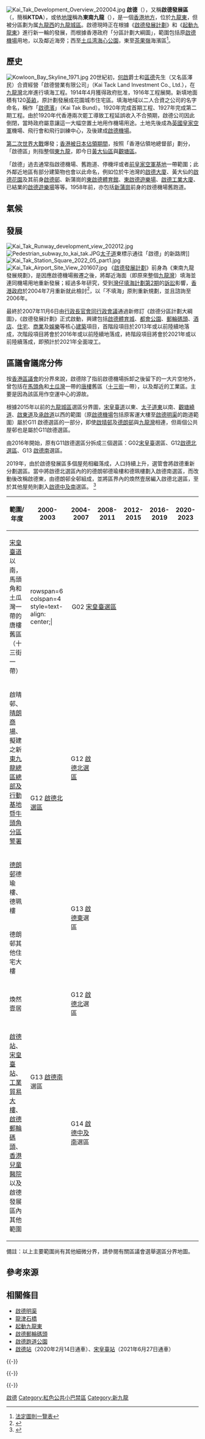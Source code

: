 {{otheruses|subject=香港九龍東南部地方}}
[[File:Kai_Tak_Development_Overview_202004.jpg|thumb]]
'''啟德'''（{{lang-en|'''Kai Tak'''}}），又稱'''啟德發展區'''（{{lang-en|'''Kai Tak Development Area'''}}，簡稱'''KTDA'''），或依[[地理|地理]]稱為'''東南九龍'''（{{lang-en|'''South East Kowloon'''}}），是一個[[香港地方|香港地方]]，位於[[九龍東|九龍東]]，但被分區劃为属[[九龍西|九龍西]]的[[九龍城區|九龍城區]]。啟德現時正在根據《[[啟德發展計劃|啟德發展計劃]]》和《[[起動九龍東辦事處|起動九龍東]]》進行新一輪的發展，而根據香港政府「分區計劃大綱圖」，範圍包括原[[啟德機場|啟德機場]]用地，以及鄰近海旁；西至[[土瓜湾|土瓜湾]][[海心公園|海心公園]]，東至[[茶果嶺|茶果嶺]]海濱區<ref>[http://www.pland.gov.hk/pland_tc/inf(o_serv/tp_plan/stat_plan/index.html 法定圖則一覽表]{{Dead link|date=2019年5月 |bot=InternetArchiveBot |fix-attempted=yes }}</ref>。

==歷史==
{{see also|啟德機場|啟德濱}}
[[File:Kowloon_Bay_Skyline_1971.jpg|thumb]]
20世紀初，[[何啟|何啟]]爵士和[[區德|區德]]先生（又名區澤民）合資經營「啟德營業有限公司」（Kai Tack Land Investment Co., Ltd.），在[[九龍灣|九龍灣]]北岸進行填海工程。1914年4月獲得政府批准，1916年工程展開。新填地面積有120[[英亩|英畝]]，原計劃發展成花園城市住宅區。填海地域以二人合資之公司的名字命名，稱作「[[啟德濱|啟德濱]]」（Kai Tak Bund）。1920年完成首期工程、1927年完成第二期工程。由於1920年代香港兩次罷工導致工程延誤收入不合預期，啟德公司因此倒閉，當時政府屬意讓這一大幅空置土地用作機場用途。土地先後成為[[英國皇家空軍|英國皇家空軍]]機場、飛行會和飛行訓練中心，及後建成[[啟德機場|啟德機場]]。

[[第二次世界大戰|第二次世界大戰]]爆發；[[香港日治時期|香港被日本佔領期間]]，按照「香港佔領地總督部」劃分，「啟德區」則指整個[[東九龍|東九龍]]，即今日[[黃大仙區|黃大仙區]]與[[觀塘區|觀塘區]]。

「啟德」過去通常指啟德機場、舊跑道、停機坪或者[[前皇家空軍基地|前皇家空軍基地]]一帶範圍；此外鄰近地區有部分建築物也會以此命名，例如位於牛池灣的[[啟德大廈|啟德大廈]]、黃大仙的[[啟德花園|啟德花園]]及其前身[[啟德邨|啟德邨]]、新蒲崗的[[東啟德體育館|東啟德體育館]]、[[東啟德遊樂場|東啟德遊樂場]]、[[啟德工業大廈|啟德工業大廈]]、已結業的[[啟德遊樂場|啟德遊樂場]]等等。1958年前，亦包括[[新蒲崗|新蒲崗]]前身的啟德機場舊跑道。

==氣候==
<div style="width:100%;">
{{Weather box
|location = 啟德跑道公園（2015-2022)
|metric first = Y
|single line = Y
<!-- Record high temperatures -->
| Jan record high C = 26.9
| Feb record high C = 27.7
| Mar record high C = 30.1
| Apr record high C = 32.9
| May record high C = 35.6
| Jun record high C = 34.2
| Jul record high C = 35.6
| Aug record high C = 36.9
| Sep record high C = 35.7
| Oct record high C = 34.7
| Nov record high C = 32.4
| Dec record high C = 28.2
| year record high C = 36.9
|Jan high C = 19.7
|Feb high C = 19.7
|Mar high C = 22.2
|Apr high C = 25.6
|May high C = 29.4
|Jun high C = 31.3
|Jul high C = 31.7
|Aug high C = 31.6
|Sep high C = 30.9
|Oct high C = 28.5
|Nov high C = 25.4
|Dec high C = 21.6
|year high C = 26.5
|Jan mean C = 17.2
|Feb mean C = 17.2
|Mar mean C = 19.9
|Apr mean C = 23.1
|May mean C = 26.9
|Jun mean C = 28.8
|Jul mean C = 29.2
|Aug mean C = 28.8
|Sep mean C = 28.4
|Oct mean C = 26.2
|Nov mean C = 23.0
|Dec mean C = 19.0
|year mean C = 24.0
|Jan low C = 15.3
|Feb low C = 15.3
|Mar low C = 18.3
|Apr low C = 21.2
|May low C = 25.0
|Jun low C = 26.9
|Jul low C = 27.0
|Aug low C = 26.5
|Sep low C = 26.4
|Oct low C = 24.2
|Nov low C = 21.0
|Dec low C = 16.8
|year low C = 22.1
<!-- Record low temperatures -->
| Jan record low C = 1.9
| Feb record low C = 5.8
| Mar record low C = 7.0
| Apr record low C = 12.5
| May record low C = 14.9
| Jun record low C = 19.9
| Jul record low C = 23.4
| Aug record low C = 22.7
| Sep record low C = 22.5
| Oct record low C = 14.5
| Nov record low C = 8.7
| Dec record low C = 4.8
| year record low C = 1.9
|source 1 = [[香港天文台|香港天文台]]<ref>{{cite web
| url = http://www.hko.gov.hk/cis/awsYearlyExtract_uc.htm?stn=KTG
| title = 觀塘每年數據摘錄
| publisher = [[香港天文台|香港天文台]]
| accessdate = January 1, 2019
| archive-date = 2019-01-07
| archive-url = https://web.archive.org/web/20190107072657/http://www.hko.gov.hk/cis/awsYearlyExtract_uc.htm?stn=KTG
| dead-url = no
}}</ref><ref>{{cite web
| url = http://www.hko.gov.hk/cis/awsMonthlyElement_uc.htm?stn=KTG&ele=MAX_TEMP
| title = 觀塘月最高氣溫（攝氏度）
| publisher = [[香港天文台|香港天文台]]
| accessdate = January 1, 2019
| archive-date = 2019-01-07
| archive-url = https://web.archive.org/web/20190107072444/http://www.hko.gov.hk/cis/awsMonthlyElement_uc.htm?stn=KTG&ele=MAX_TEMP
| dead-url = no
}}</ref><ref>{{cite web
| url = http://www.hko.gov.hk/cis/awsMonthlyElement_uc.htm?stn=KTG&ele=MEAN_MAX
| title = 觀塘月平均日最高氣溫（攝氏度）
| publisher = [[香港天文台|香港天文台]]
| accessdate = January 1, 2019
| archive-date = 2019-01-07
| archive-url = https://web.archive.org/web/20190107083006/http://www.hko.gov.hk/cis/awsMonthlyElement_uc.htm?stn=KTG&ele=MEAN_MAX
| dead-url = no
}}</ref><ref>{{cite web
| url = http://www.hko.gov.hk/cis/awsMonthlyElement_uc.htm?stn=KTG&ele=TEMP
| title = 觀塘月平均氣溫（攝氏度）
| publisher = [[香港天文台|香港天文台]]
| accessdate = January 1, 2019
| archive-date = 2019-01-07
| archive-url = https://web.archive.org/web/20190107074438/http://www.hko.gov.hk/cis/awsMonthlyElement_uc.htm?stn=KTG&ele=TEMP
| dead-url = no
}}</ref><ref>{{cite web
| url = http://www.hko.gov.hk/cis/awsMonthlyElement_uc.htm?stn=KTG&ele=MEAN_MIN
| title = 觀塘平均月最低氣溫（攝氏度）
| publisher = [[香港天文台|香港天文台]]
| accessdate = January 1, 2019
| archive-date = 2019-01-07
| archive-url = https://web.archive.org/web/20190107072631/http://www.hko.gov.hk/cis/awsMonthlyElement_uc.htm?stn=KTG&ele=MEAN_MIN
| dead-url = no
}}</ref><ref>{{cite web
| url = http://www.hko.gov.hk/cis/awsMonthlyElement_uc.htm?stn=KTG&ele=MIN_TEMP
| title = 觀塘月最低氣溫（攝氏度）
| publisher = [[香港天文台|香港天文台]]
| accessdate = January 1, 2019
| archive-date = 2019-01-07
| archive-url = https://web.archive.org/web/20190107072504/http://www.hko.gov.hk/cis/awsMonthlyElement_uc.htm?stn=KTG&ele=MIN_TEMP
| dead-url = no
}}</ref>
}}
</div>

==發展==
[[File:Kai_Tak_Runway_development_view_202012.jpg|thumb]]
[[File:Pedestrian_subway_to_kai_tak.JPG|thumb]][[太子道|太子道]]東標示通往「啟德」的新路牌]]
[[File:Kai_Tak_Station_Square_2022_05_part1.jpg|left]]
[[File:Kai_Tak_Airport_Site_View_201607.jpg|left]]
{{main|啟德發展計劃}}
《[[啟德發展計劃|啟德發展計劃]]》前身為《東南九龍發展規劃》，是因應啟德機場搬遷之後，將鄰近海面（即原來整個[[九龍灣|九龍灣]]）填海並連同機場用地重新發展；經過多年研究，受到[[灣仔填海計劃第2期|灣仔填海計劃第2期]]的[[訴訟|訴訟]]影響，[[香港政府|香港政府]]於2004年7月重新就此檢討<ref>{{Cite web |url = http://paper.wenweipo.com/2007/12/20/SY0712200005.htm |title = 人人為啟德 啟德為人人 |author = 保路 |date = 2007-12-20 |publisher = 《文匯報》 |language = zh-hant |accessdate = 2014-03-16 |quote =  |archive-date = 2020-06-15 |archive-url = https://web.archive.org/web/20200615155548/http://paper.wenweipo.com/2007/12/20/SY0712200005.htm |dead-url = no }}</ref>，以「不填海」原則重新規劃，並且諮詢至2006年。

最終於2007年11月6日由[[行政長官會同行政會議|行政長官會同行政會議]]通過新修訂《啟德分區計劃大綱圖》，《啟德發展計劃》正式啟動，興建包括[[啟德體育園|啟德體育城]]、[[都會公園_(香港)|都會公園]]、[[啟德郵輪碼頭|郵輪碼頭]]、[[酒店|酒店]]、[[住宅|住宅]]、[[商業|商業]]及[[娛樂|娛樂]]等核心[[建築|建築]]項目，首階段項目於2013年或以前陸續地落成，次階段項目將會於2016年或以前陸續地落成，終階段項目將會於2021年或以前陸續落成，即預計於2021年全面竣工。

==區議會議席分佈==
按[[香港區議會|香港區議會]]的分界來說，啟德除了指前啟德機場拆卸之後留下的一大片空地外，曾包括在[[馬頭角|馬頭角]]和[[土瓜灣|土瓜灣]]一帶的[[唐樓|唐樓]]舊區（[[馬頭角十三街|十三街]]一帶），以及鄰近的工業區。主要是因為該區用作空運中心的源故。

根據2015年以前的[[九龍城區|九龍城區]]選區分界圖，[[宋王臺|宋皇臺道]]以東、[[太子道|太子道東]]以南、[[觀塘繞道|觀塘繞道]]、[[啟東道|啟東道]]及[[承啟道|承啟道]]以西的範圍（原[[啟德機場|啟德機場]]包括原客運大樓至[[啟德明渠|啟德明渠]]的跑道範圍）屬於G11 啟德選區的一部分，即使[[啟晴邨|啟晴邨]]及[[德朗邨|德朗邨]]與[[九龍灣|九龍灣]]相連，但兩個公共屋邨也是屬於G11啟德選區。

由2016年開始，原有G11啟德選區分拆成三個選區：G02[[宋皇臺_(選區)|宋皇臺]]選區、G12[[啟德北_(選區)|啟德北選區]]、G13 [[啟德東|啟德南]]選區。

2019年，由於啟德發展區多個屋苑相繼落成，人口持續上升，選管會將啟德重新分劃選區。當中將啟德北選區內的的德朗邨德瑜樓和德珮樓劃入啟德南選區，而改動後改稱啟德東，由德朗邨全邨組成，並將區界內的煥然壹居編入啟德北選區，至於其他屋苑則劃入[[啟德中及南|啟德中及南]]選區。 <ref>{{Cite web |url=https://www.eac.hk/pdf/distco/2019dc/final/ch/G_descriptions(Chi).pdf |title=2019年區議會一般選舉選區分界 建議選區範圍區界說明 |accessdate=2019-11-04 |archive-date=2019-11-04 |archive-url=https://web.archive.org/web/20191104075527/https://www.eac.hk/pdf/distco/2019dc/final/ch/G_descriptions(Chi).pdf |dead-url=yes }}</ref>

{| class=wikitable
!範圍/年度!!2000-2003!!2004-2007!!2008-2011!!2012-2015!!2016-2019!!2020-2023
|-
|[[宋皇臺道|宋皇臺道]]以南，馬頭角和土瓜灣一帶的唐樓舊區（十三街一帶）||rowspan=6 colspan=4 style=text-align: center;|{{center|G11 [[宋皇臺_(選區)|啟德]]選區}}||colspan="2" style="text-align: center;"|G02 [[宋皇臺_(選區)|宋皇臺選區]]
|-
|啟晴邨、[[晴朗商場|晴朗商場]]、<br>擬建之新[[東九龍總區總部|東九龍總區總部及行動基地暨牛頭角分區警署]]||rowspan=2|G12 [[啟德北_(選區)|啟德北選區]]||G12 [[啟德北_(選區)|啟德北選區]]
|-
|[[德朗邨|德朗邨]]德瑜樓、德珮樓||rowspan=2|G13 [[啟德東|啟德東]]選區
|-
|德朗邨其他住宅大樓||rowspan=3|G13 [[啟德東|啟德南]]選區
|- 
|煥然壹居||G12 [[啟德北|啟德北]]選區
|-
|[[啟德站|啟德站]]、[[宋皇臺站|宋皇臺站]]、[[工業貿易大樓|工業貿易大樓]]、<br>[[啟德郵輪碼頭|啟德郵輪碼頭]]、[[香港兒童醫院|香港兒童醫院]]以及啟德發展區內其他範圍||G14 [[啟德中及南|啟德中及南]]選區
|}
 
備註：以上主要範圍尚有其他細微分界，請參閱有關區議會選舉選區分界地圖。

==參考來源==
{{reflist|2}}

==相關條目==
*[[啟德明渠|啟德明渠]]
*[[龍津石橋|龍津石橋]]
*[[起動九龍東辦事處|起動九龍東]]
*[[啟德郵輪碼頭|啟德郵輪碼頭]]
*[[啟德跑道公園|啟德跑道公園]]
*[[啟德站|啟德站]]（2020年2月14日通車）、[[宋皇臺站|宋皇臺站]]（2021年6月27日通車）

{{-}}
{{啟德發展區}}

{{-}}
{{Geographic Location (8-way)
 | 西北 = [[九龍城|九龍城]]
 | 北 = [[新蒲崗|新蒲崗]]
 | 東北 = [[牛池灣|牛池灣]]
 | 西 = [[珓杯石|珓杯石]]
 | 中央 = 啟德
 | 東 = [[九龍灣|九龍灣]]
 | 西南 = [[馬頭涌|馬頭涌]]/[[馬頭角|馬頭角]]
 | 南 =  [[土瓜灣避風塘|土瓜灣避風塘]]
 | 東南 = [[維多利亞港|維多利亞港]]
}}

{{-}}
{{九龍城區}}

[[Category:啟德|]]
[[Category:紅色公共小巴禁區|Category:紅色公共小巴禁區]]
[[Category:新九龍|Category:新九龍]]